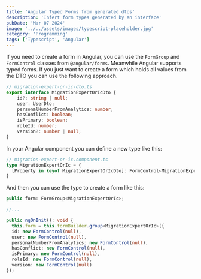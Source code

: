 ```yaml
---
title: 'Angular Typed Forms from generated dtos'
description: 'Infert form types generated by an interface'
pubDate: 'Mar 07 2024'
image: '../../assets/images/typescript-placeholder.jpg'
category: 'Programming'
tags: ['Typescript', 'Angular']
---
```

If you need to create a form in Angular, you can use the `FormGroup` and `FormControl` classes from `@angular/forms`. Meanwhile Angular supports typed forms.
If you just want to create a form which holds all values from the DTO you can use the following approach.

```typescript
// migration-expert-or-ic-dto.ts
export interface MigrationExpertOrIcDto { 
    id?: string | null;
    user: UserDto;
    personalNumberFromAnalytics: number;
    hasConflict: boolean;
    isPrimary: boolean;
    roleId: number;
    version?: number | null;
}
``` 

In your Angular component you can define a new type like this:
```typescript
// migration-expert-or-ic.component.ts
type MigrationExpertOrIc = {
  [Property in keyof MigrationExpertOrIcDto]: FormControl<MigrationExpertOrIcDto[Property]>;
}
``` 

And then you can use the type to create a form like this:
```typescript
public form: FormGroup<MigrationExpertOrIc>;

//...

public ngOnInit(): void {
  this.form = this.formBuilder.group<MigrationExpertOrIc>({
  id: new FormControl(null),
  user: new FormControl(null),
  personalNumberFromAnalytics: new FormControl(null),
  hasConflict: new FormControl(null),
  isPrimary: new FormControl(null),
  roleId: new FormControl(null),
  version: new FormControl(null)
});
``` 
